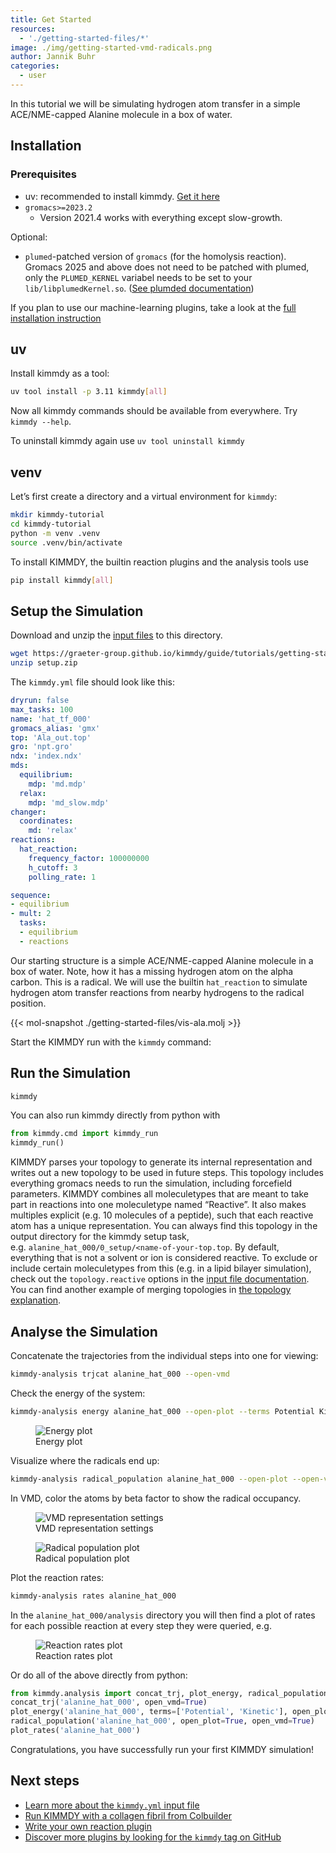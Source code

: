 ```yaml
---
title: Get Started
resources:
  - './getting-started-files/*'
image: ./img/getting-started-vmd-radicals.png
author: Jannik Buhr
categories:
  - user
---
```


In this tutorial we will be simulating hydrogen atom transfer in a simple ACE/NME-capped Alanine molecule in a box of water.

## Installation

### Prerequisites

- uv: recommended to install kimmdy. [Get it here](https://docs.astral.sh/uv/getting-started/installation/)
- `gromacs>=2023.2` 
  - Version 2021.4 works with everything except slow-growth.

Optional:

- `plumed`-patched version of `gromacs` (for the homolysis reaction).
  Gromacs 2025 and above does not need to be patched with plumed, 
only the `PLUMED_KERNEL` variabel needs to be set to your `lib/libplumedKernel.so`.
    ([See plumded documentation](https://www.plumed.org/doc-v2.9/user-doc/html/_installation.html))

::: {.callout-tip appearance="simple"}
If you plan to use our machine-learning plugins, take a look at the [full installation instruction](../how-to/install-kimmdy.qmd)
:::

::: {.panel-tabset}

## uv

Install kimmdy as a tool:

```bash
uv tool install -p 3.11 kimmdy[all]
```

Now all kimmdy commands should be available from everywhere. Try `kimmdy --help`.

To uninstall kimmdy again use `uv tool uninstall kimmdy`


## venv

Let's first create a directory and a virtual environment for `kimmdy`:

```bash
mkdir kimmdy-tutorial
cd kimmdy-tutorial
python -m venv .venv
source .venv/bin/activate
```

To install KIMMDY, the builtin reaction plugins and the analysis tools use

```bash
pip install kimmdy[all]
```

:::

## Setup the Simulation

Download and unzip the [input files](./getting-started-files/setup.zip) to this directory.

```bash
wget https://graeter-group.github.io/kimmdy/guide/tutorials/getting-started-files/setup.zip
unzip setup.zip
```

The `kimmdy.yml` file should look like this:

```.yaml
dryrun: false
max_tasks: 100
name: 'hat_tf_000'
gromacs_alias: 'gmx'
top: 'Ala_out.top'
gro: 'npt.gro'
ndx: 'index.ndx'
mds:
  equilibrium:
    mdp: 'md.mdp'
  relax:
    mdp: 'md_slow.mdp'
changer:
  coordinates:
    md: 'relax'      
reactions:
  hat_reaction:
    frequency_factor: 100000000
    h_cutoff: 3
    polling_rate: 1

sequence:
- equilibrium
- mult: 2
  tasks:
  - equilibrium
  - reactions
```


Our starting structure is a simple ACE/NME-capped Alanine molecule in a box of water.
Note, how it has a missing hydrogen atom on the alpha carbon.
This is a radical.
We will use the builtin `hat_reaction` to simulate hydrogen atom transfer reactions
from nearby hydrogens to the radical position.

{{< mol-snapshot ./getting-started-files/vis-ala.molj >}}

Start the KIMMDY run with the `kimmdy` command:

## Run the Simulation

```bash
kimmdy
```

You can also run kimmdy directly from python with

```python
from kimmdy.cmd import kimmdy_run
kimmdy_run()
```

:::callout-tip
KIMMDY parses your topology to generate its internal representation and writes
out a new topology to be used in future steps.
This topology includes everything gromacs needs to run the simulation,
including forcefield parameters.
KIMMDY combines all moleculetypes that are meant to take part in reactions
into one moleculetype named "Reactive".
It also makes multiples explicit (e.g. 10 molecules of a peptide), such that each reactive atom has a unique
representation.
You can always find this topology in the output directory for the kimmdy setup task, e.g. `alanine_hat_000/0_setup/<name-of-your-top.top`.
By default, everything that is not a solvent or ion is considered reactive.
To exclude or include certain moleculetypes from this (e.g. in a lipid bilayer simulation),
check out the `topology.reactive` options in the [input file documentation](/guide/references/input.qmd).
You can find another example of merging topologies in [the topology explanation](/guide/explanation/topology.qmd).
:::

## Analyse the Simulation

Concatenate the trajectories from the individual steps into one for viewing:

```bash
kimmdy-analysis trjcat alanine_hat_000 --open-vmd
```

Check the energy of the system:

```bash
kimmdy-analysis energy alanine_hat_000 --open-plot --terms Potential Kinetic
```

![Energy plot](./img/getting-started-energy.png)

Visualize where the radicals end up:

```bash
kimmdy-analysis radical_population alanine_hat_000 --open-plot --open-vmd
```

In VMD, color the atoms by beta factor to show the radical occupancy.

![VMD representation settings](./img/getting-started-vmd-radicals.png)

![Radical population plot](./img/getting-started-radicals.png)

Plot the reaction rates:

```bash
kimmdy-analysis rates alanine_hat_000
```

In the `alanine_hat_000/analysis` directory you will then find a plot of rates
for each possible reaction at every step they were queried, e.g.

![Reaction rates plot](./img/getting-started-rates.svg)

Or do all of the above directly from python:

```python
from kimmdy.analysis import concat_trj, plot_energy, radical_population, plot_rates
concat_trj('alanine_hat_000', open_vmd=True)
plot_energy('alanine_hat_000', terms=['Potential', 'Kinetic'], open_plot=True)
radical_population('alanine_hat_000', open_plot=True, open_vmd=True)
plot_rates('alanine_hat_000')
```

Congratulations, you have successfully run your first KIMMDY simulation!

## Next steps

- [Learn more about the `kimmdy.yml` input file](../references/input.qmd)
- [Run KIMMDY with a collagen fibril from Colbuilder](./colbuilder.qmd)
- [Write your own reaction plugin](./write-plugin.qmd)
- [Discover more plugins by looking for the `kimmdy` tag on GitHub](https://github.com/topics/kimmdy)



